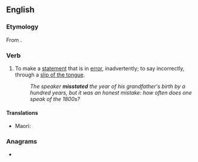 ==English==

===Etymology===
From {{prefix|mis|state|lang=en}}.

===Verb===
{{en-verb|misstat}}

# To make a [[statement]] that is in [[error]], inadvertently; to say incorrectly, through a [[slip of the tongue]].
#: ''The speaker '''misstated''' the year of his grandfather's birth by a hundred years, but it was an honest mistake: how often does one speak of the 1800s?''

====Translations====
{{trans-top|to make a statement that is wrong}}
* Maori: {{t|mi|aweke}}
{{trans-mid}}
{{trans-bottom}}

===Anagrams===
* {{anagrams|en|etatisms|mistaste}}